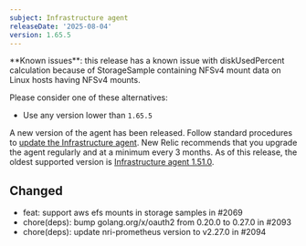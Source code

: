```yaml
---
subject: Infrastructure agent
releaseDate: '2025-08-04'
version: 1.65.5
---
```

<Callout variant="caution">
**Known issues**: this release has a known issue with diskUsedPercent calculation because of StorageSample containing NFSv4 mount data on Linux hosts having NFSv4 mounts.
</Callout>

Please consider one of these alternatives:
* Use any version lower than `1.65.5`

A new version of the agent has been released. Follow standard procedures to [update the Infrastructure agent](https://docs.newrelic.com/docs/infrastructure/install-configure-manage-infrastructure/update-or-uninstall/update-infrastructure-agent).
New Relic recommends that you upgrade the agent regularly and at a minimum every 3 months. As of this release, the oldest supported version is [Infrastructure agent 1.51.0](https://docs.newrelic.com/docs/release-notes/infrastructure-release-notes/infrastructure-agent-release-notes/new-relic-infrastructure-agent-1510/).

## Changed
* feat: support aws efs mounts in storage samples in #2069
* chore(deps): bump golang.org/x/oauth2 from 0.20.0 to 0.27.0 in #2093
* chore(deps): update nri-prometheus version to v2.27.0 in #2094